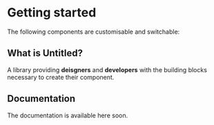 # Getting started
 
The following components are customisable and switchable:

## What is Untitled?
A library providing **deisgners** and **developers** with the building blocks necessary to create their component.

## Documentation

The documentation is available here soon.
